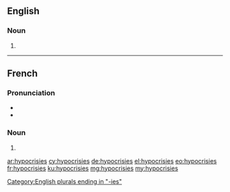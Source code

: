 ==English==

===Noun===
{{head|en}}

# {{plural of|hypocrisy}}

[[Category:English plurals ending in "-ies"]]

----

==French==

===Pronunciation===
* {{IPA|/i.pɔ.kʁi.zi/|lang=fr}}
* {{homophones|lang=fr|hypocrisie}}

===Noun===
{{head|fr|plural}} {{f-p}}

# {{plural of|hypocrisie|lang=fr}}

[[ar:hypocrisies]]
[[cy:hypocrisies]]
[[de:hypocrisies]]
[[el:hypocrisies]]
[[eo:hypocrisies]]
[[fr:hypocrisies]]
[[ku:hypocrisies]]
[[mg:hypocrisies]]
[[my:hypocrisies]]